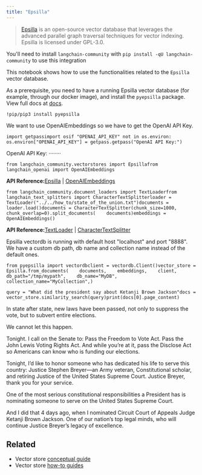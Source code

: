 ```yaml
---
title: "Epsilla"
---
```


> [Epsilla](https://www.epsilla.com) is an open-source vector database that leverages the advanced parallel graph traversal techniques for vector indexing. Epsilla is licensed under GPL-3.0.

You'll need to install `langchain-community` with `pip install -qU langchain-community` to use this integration

This notebook shows how to use the functionalities related to the `Epsilla` vector database.

As a prerequisite, you need to have a running Epsilla vector database (for example, through our docker image), and install the `pyepsilla` package. View full docs at [docs](https://epsilla-inc.gitbook.io/epsilladb/quick-start).

```
!pip/pip3 install pyepsilla
```

We want to use OpenAIEmbeddings so we have to get the OpenAI API Key.

```
import getpassimport osif "OPENAI_API_KEY" not in os.environ:    os.environ["OPENAI_API_KEY"] = getpass.getpass("OpenAI API Key:")
```

OpenAI API Key: ········

```
from langchain_community.vectorstores import Epsillafrom langchain_openai import OpenAIEmbeddings
```

**API Reference:**[Epsilla](https://python.langchain.com/api_reference/community/vectorstores/langchain_community.vectorstores.epsilla.Epsilla.html) | [OpenAIEmbeddings](https://python.langchain.com/api_reference/openai/embeddings/langchain_openai.embeddings.base.OpenAIEmbeddings.html)

```
from langchain_community.document_loaders import TextLoaderfrom langchain_text_splitters import CharacterTextSplitterloader = TextLoader("../../how_to/state_of_the_union.txt")documents = loader.load()documents = CharacterTextSplitter(chunk_size=1000, chunk_overlap=0).split_documents(    documents)embeddings = OpenAIEmbeddings()
```

**API Reference:**[TextLoader](https://python.langchain.com/api_reference/community/document_loaders/langchain_community.document_loaders.text.TextLoader.html) | [CharacterTextSplitter](https://python.langchain.com/api_reference/text_splitters/character/langchain_text_splitters.character.CharacterTextSplitter.html)

Epsilla vectordb is running with default host "localhost" and port "8888". We have a custom db path, db name and collection name instead of the default ones.

```
from pyepsilla import vectordbclient = vectordb.Client()vector_store = Epsilla.from_documents(    documents,    embeddings,    client,    db_path="/tmp/mypath",    db_name="MyDB",    collection_name="MyCollection",)
```

```
query = "What did the president say about Ketanji Brown Jackson"docs = vector_store.similarity_search(query)print(docs[0].page_content)
```

In state after state, new laws have been passed, not only to suppress the vote, but to subvert entire elections.

We cannot let this happen.

Tonight. I call on the Senate to: Pass the Freedom to Vote Act. Pass the John Lewis Voting Rights Act. And while you’re at it, pass the Disclose Act so Americans can know who is funding our elections.

Tonight, I’d like to honor someone who has dedicated his life to serve this country: Justice Stephen Breyer—an Army veteran, Constitutional scholar, and retiring Justice of the United States Supreme Court. Justice Breyer, thank you for your service.

One of the most serious constitutional responsibilities a President has is nominating someone to serve on the United States Supreme Court.

And I did that 4 days ago, when I nominated Circuit Court of Appeals Judge Ketanji Brown Jackson. One of our nation’s top legal minds, who will continue Justice Breyer’s legacy of excellence.

## Related

* Vector store [conceptual guide](/oss/concepts/vectorstores)
* Vector store [how-to guides](/oss/how_to/#vector-stores)
